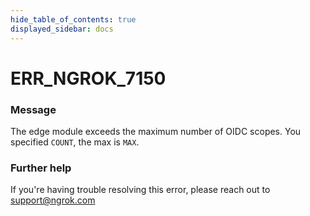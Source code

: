 ```yaml
---
hide_table_of_contents: true
displayed_sidebar: docs
---
```



# ERR_NGROK_7150

### Message
The edge module exceeds the maximum number of OIDC scopes. You specified `COUNT`, the max is `MAX`.

<ErrorDetails error='err_ngrok_7150' />


### Further help
If you're having trouble resolving this error, please reach out to [support@ngrok.com](mailto:support@ngrok.com?subject=Help%20with%20ERR_NGROK_7150)

